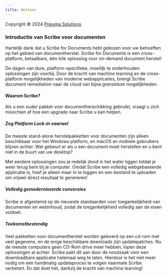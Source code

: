 ```yaml
---
title: Welkom!
---
```



Copyright © 2024 [Pneuma Solutions](https://www.pneumasolutions.com)  
### Introductie van Scribe voor documenten

Hartelijk dank dat u Scribe for Documents hebt gekozen voor uw behoeften op het gebied van documentherstel. Scribe for Documents is een cross-platform, betaalbare, één-klik oplossing voor on-demand document herstel!

De dagen van dure, platform-specifieke, moeilijk te onderhouden oplossingen zijn voorbij. Door de kracht van machine learning en de cross-platform mogelijkheden van moderne webapplicaties, brengt Scribe document remediation naar de cloud van bijna grenzeloze mogelijkheden.

#### Waarom Scribe?

Als u een ouder pakket voor documentherschikking gebruikt, vraagt u zich misschien af hoe een upgrade naar Scribe u kan helpen.

##### Zeg Platform Lock-in vaarwel

De meeste stand-alone herstelpakketten voor documenten zijn alleen beschikbaar voor het Windows platform, en macOS en mobiele gebruikers blijven achter. Wat gebeurt er als u een document moet herstellen en u bent niet in de buurt van uw desktop?

Met eerdere oplossingen zou je redelijk dood in het water liggen totdat je weer terug bent bij je computer. Omdat Scribe een volledig webgebaseerde applicatie is, hoef je alleen maar in te loggen en een bestand te uploaden om vrijwel direct resultaat te genereren!

##### Volledig gemoderniseerde conversies

Scribe is afgestemd op de nieuwste standaarden voor toegankelijkheid van documenten en webinhoud, zodat de toegankelijkheid volledig aan de eisen voldoet.

##### Toekomstbestendig

Veel pakketten voor documentherstel worden geleverd op een cd-rom met veel gegevens, en de enige beschikbare downloads zijn updatepatches. Nu de meeste computers geen CD-Rom drive meer hebben, lopen deze oplossingen al achter. Scribe pakt dit aan door de noodzaak voor een downloadbare applicatie helemaal weg te laten. Hierdoor is het niet meer nodig om een handmatig updateproces te volgen naarmate Scribe verbetert. En dat doet het, dankzij de kracht van machine learning!

